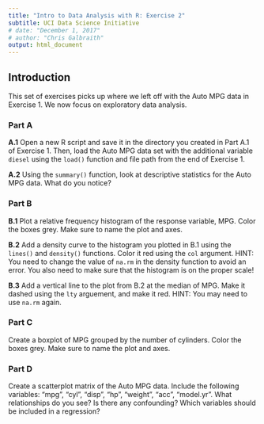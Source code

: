 ```yaml
---
title: "Intro to Data Analysis with R: Exercise 2"
subtitle: UCI Data Science Initiative
# date: "December 1, 2017"
# author: "Chris Galbraith"
output: html_document
---
```


## Introduction
This set of exercises picks up where we left off with the Auto MPG data in Exercise 1. We now focus on exploratory data analysis.


### Part A 
**A.1** Open a new R script and save it in the directory you created in Part A.1 of Exercise 1. Then, load the Auto MPG data set with the additional variable ```diesel``` using the ```load()``` function and file path from the end of Exercise 1. 

**A.2** Using the ```summary()``` function, look at descriptive statistics for the Auto MPG data. What do you notice?


### Part B
**B.1** Plot a relative frequency histogram of the response variable, MPG. Color the boxes grey. Make sure to name the plot and axes.


**B.2** Add a density curve to the histogram you plotted in B.1 using the ```lines()``` and ```density()``` functions. Color it red using the ```col``` argument. HINT: You need to change the value of ```na.rm``` in the density function to avoid an error. You also need to make sure that the histogram is on the proper scale!

**B.3** Add a vertical line to the plot from B.2 at the median of MPG. Make it dashed using the ```lty``` arguement, and make it red. HINT: You may need to use ```na.rm``` again.


### Part C
Create a boxplot of MPG grouped by the number of cylinders. Color the boxes grey. Make sure to name the plot and axes.


### Part D
Create a scatterplot matrix of the Auto MPG data. Include the following variables: "mpg", "cyl", "disp", "hp", "weight", "acc", "model.yr". What relationships do you see? Is there any confounding? Which variables should be included in a regression? 
